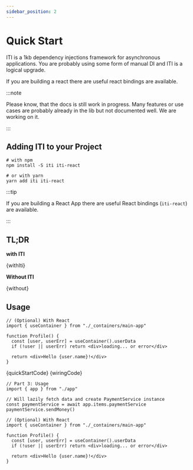 ```yaml
---
sidebar_position: 2
---
```



# Quick Start

ITI is a 1kb dependency injections framework for asynchronous applications.
You are probably using some form of manual DI and ITI is a logical upgrade.

If you are building a react there are useful react bindings are available.

:::note

Please know, that the docs is still work in progress. Many features or use cases are probably already in the lib but not documented well. We are working on it.

:::

## Adding ITI to your Project

```
# with npm
npm install -S iti iti-react

# or with yarn
yarn add iti iti-react
```

:::tip

If you are building a React App there are useful React bindings (`iti-react`) are available.

:::

## TL;DR

**with ITI**

<CodeBlock language="tsx">{withIti}</CodeBlock>

**Without ITI**

<CodeBlock language="ts">{without}</CodeBlock>

## Usage

```tsx
// (Optional) With React
import { useContainer } from "./_containers/main-app"

function Profile() {
  const [user, userErr] = useContainer().userData
  if (!user || userErr) return <div>loading... or error</div>

  return <div>Hello {user.name}!</div>
}
```

<CodeBlock language="ts">{quickStartCode}</CodeBlock>
<CodeBlock language="ts">{wiringCode}</CodeBlock>

```tsx
// Part 3: Usage
import { app } from "./app"

// Will lazily fetch data and create PaymentService instance
const paymentService = await app.items.paymentService
paymentService.sendMoney()
```

```tsx
// (Optional) With React
import { useContainer } from "./_containers/main-app"

function Profile() {
  const [user, userErr] = useContainer().userData
  if (!user || userErr) return <div>loading... or error</div>

  return <div>Hello {user.name}!</div>
}
```
